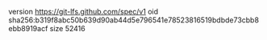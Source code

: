 version https://git-lfs.github.com/spec/v1
oid sha256:b319f8abc50b639d90ab44d5e796541e78523816519bdbde73cbb8ebb8919acf
size 52416
